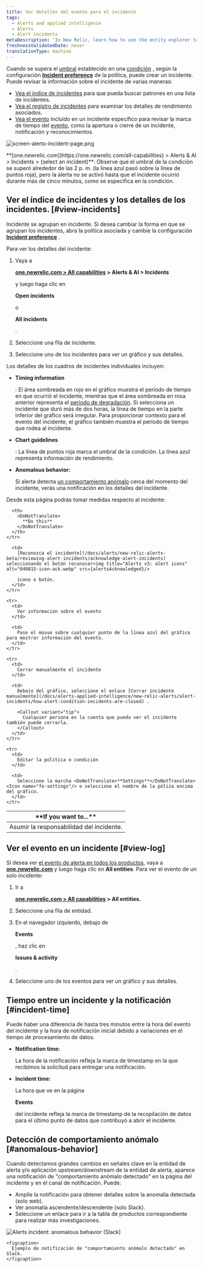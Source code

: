 ```yaml
---
title: Ver detalles del evento para el incidente
tags:
  - Alerts and applied intelligence
  - Alerts
  - Alert incidents
metaDescription: 'In New Relic, learn how to use the entity explorer to find and review alerts incidents.'
freshnessValidatedDate: never
translationType: machine
---
```





Cuando se supera el [umbral](/docs/alerts/new-relic-alerts-beta/configuring-alert-policies/define-thresholds-trigger-alert) establecido en una [condición](/docs/alerts/new-relic-alerts-beta/configuring-alert-policies/define-alert-conditions) , según la configuración <DoNotTranslate>**[Incident preference](/docs/alerts/new-relic-alerts/configuring-alert-policies/specify-when-new-relic-creates-incidents)**</DoNotTranslate> de la política, <InlinePopover type="alerts"/>puede crear un incidente. Puede revisar la información sobre el incidente de varias maneras:

* [Vea el índice de incidentes](#view-incidents) para que pueda buscar patrones en una lista de incidentes.
* [Vea el registro de incidentes](#view-log) para examinar los detalles de rendimiento asociados.
* [Vea el evento](#incident-time) incluido en un incidente específico para revisar la marca de tiempo del [evento](/docs/using-new-relic/welcome-new-relic/get-started/glossary#event), como la apertura o cierre de un incidente, notificación y reconocimientos.

<img
  title="screen-alerts-incident-page.png"
  alt="screen-alerts-incident-page.png"
  src={alertsIncidentPage}
/>

<figcaption>
  <DoNotTranslate>**[one.newrelic.com](https://one.newrelic.com/all-capabilities) > Alerts & AI > Incidents > (select an incident)**</DoNotTranslate>: Observe que el umbral de la condición se superó alrededor de las 2 p. m. (la línea azul pasó sobre la línea de puntos roja), pero la alerta no se activó hasta que el incidente ocurrió durante más de cinco minutos, como se especifica en la condición.
</figcaption>

## Ver el índice de incidentes y los detalles de los incidentes. [#view-incidents]

Incidente se agrupan en incidente. Si desea cambiar la forma en que se agrupan los incidentes, abra la política asociada y cambie la configuración [<DoNotTranslate>**Incident preference**</DoNotTranslate>](/docs/alerts/new-relic-alerts-beta/reviewing-alert-incidents/specify-when-new-relic-creates-incidents) .

Para ver los detalles del incidente:

1. Vaya a

   <DoNotTranslate>**[one.newrelic.com > All capabilities](https://one.newrelic.com/all-capabilities) > Alerts & AI > Incidents**</DoNotTranslate>

   y luego haga clic en

   <DoNotTranslate>**Open incidents**</DoNotTranslate>

   o

   <DoNotTranslate>**All incidents**</DoNotTranslate>

   .

2. Seleccione una fila de incidente.

3. Seleccione uno de los incidentes para ver un gráfico y sus detalles.

Los detalles de los cuadros de incidentes individuales incluyen:

* <DoNotTranslate>**Timing information**</DoNotTranslate>

  : El área sombreada en rojo en el gráfico muestra el período de tiempo en que ocurrió el incidente, mientras que el área sombreada en rosa anterior representa el [período de degradación](/docs/using-new-relic/welcome-new-relic/get-started/glossary#degradation-period). Si selecciona un incidente que duró más de dos horas, la línea de tiempo en la parte inferior del gráfico será irregular. Para proporcionar contexto para el evento del incidente, el gráfico también muestra el período de tiempo que rodea al incidente.

* <DoNotTranslate>**Chart guidelines**</DoNotTranslate>

  : La línea de puntos roja marca el umbral de la condición. La línea azul representa información de rendimiento.

* <DoNotTranslate>**Anomalous behavior:**</DoNotTranslate>

  Si alerta detecta [un comportamiento anómalo](#anomalous-behavior) cerca del momento del incidente, verás una notificación en los detalles del incidente.

Desde esta página podrás tomar medidas respecto al incidente:

<table>
  <thead>
    <tr>
      <th width={250}>
        <DoNotTranslate>
          **If you want to...**
        </DoNotTranslate>
      </th>

      <th>
        <DoNotTranslate>
          **Do this**
        </DoNotTranslate>
      </th>
    </tr>
  </thead>

  <tbody>
    <tr>
      <td>
        Asumir la responsabilidad del incidente.
      </td>

      <td>
        [Reconozca el incidente](/docs/alerts/new-relic-alerts-beta/reviewing-alert-incidents/acknowledge-alert-incidents) seleccionando el botón reconocer<img title="Alerts v3: alert icons" alt="040815-icon-ack.webp" src={alertsAcknowledged}/>

        icono o botón.
      </td>
    </tr>

    <tr>
      <td>
        Ver información sobre el evento
      </td>

      <td>
        Pase el mouse sobre cualquier punto de la línea azul del gráfico para mostrar información del evento.
      </td>
    </tr>

    <tr>
      <td>
        Cerrar manualmente el incidente
      </td>

      <td>
        Debajo del gráfico, seleccione el enlace [Cerrar incidente manualmente](/docs/alerts-applied-intelligence/new-relic-alerts/alert-incidents/how-alert-condition-incidents-are-closed) .

        <Callout variant="tip">
          Cualquier persona en la cuenta que pueda ver el incidente también puede cerrarla.
        </Callout>
      </td>
    </tr>

    <tr>
      <td>
        Editar la política o condición
      </td>

      <td>
        Seleccione la marcha <DoNotTranslate>**Settings**</DoNotTranslate> <Icon name="fe-settings"/> o seleccione el nombre de la póliza encima del gráfico.
      </td>
    </tr>
  </tbody>
</table>

## Ver el evento en un incidente [#view-log]

Si desea ver [el evento de alerta en todos los productos](/docs/alerts/new-relic-alerts-beta/reviewing-events/review-events-across-products), vaya a <DoNotTranslate>**[one.newrelic.com](https://one.newrelic.com/all-capabilities)**</DoNotTranslate> y luego haga clic en <DoNotTranslate>**All entities**</DoNotTranslate>. Para ver el evento de un solo incidente:

1. Ir a

   <DoNotTranslate>**[one.newrelic.com > All capabilities](https://one.newrelic.com/all-capabilities) > All entities.**</DoNotTranslate>

2. Seleccione una fila de entidad.

3. En el navegador izquierdo, debajo de

   <DoNotTranslate>**Events**</DoNotTranslate>

   , haz clic en

   <DoNotTranslate>**Issues & activity**</DoNotTranslate>

   .

4. Seleccione uno de los eventos para ver un gráfico y sus detalles.

## Tiempo entre un incidente y la notificación [#incident-time]

Puede haber una diferencia de hasta tres minutos entre la hora del evento del incidente y la hora de notificación inicial debido a variaciones en el tiempo de procesamiento de datos.

* <DoNotTranslate>**Notification time:**</DoNotTranslate>

  La hora de la notificación refleja la marca de timestamp en la que recibimos la solicitud para entregar una notificación.

* <DoNotTranslate>**Incident time:**</DoNotTranslate>

  La hora que ve en la página

  <DoNotTranslate>**Events**</DoNotTranslate>

  del incidente refleja la marca de timestamp de la recopilación de datos para el último punto de datos que contribuyó a abrir el incidente.

## Detección de comportamiento anómalo [#anomalous-behavior]

Cuando detectamos grandes cambios en señales clave en la entidad de alerta y/o aplicación upstream/downstream de la entidad de alerta, aparece una notificación de "comportamiento anómalo detectado" en la página del incidente y en el canal de notificación. Puede:

* Amplíe la notificación para obtener detalles sobre la anomalía detectada (solo web).
* Ver anomalía ascendente/descendente (solo Slack).
* Seleccione un enlace para ir a la tabla de productos correspondiente para realizar más investigaciones.

<CollapserGroup>
  <Collapser
    id="slack-notification"
    title="Alerta notificación en Slack"
  >
    <img
      title="Alerts incident: anomalous behavior (Slack)"
      alt="Alerts incident: anomalous behavior (Slack)"
      src={alertsIncidentContextinSlack}
    />

    <figcaption>
      Ejemplo de notificación de "comportamiento anómalo detectado" en Slack.
    </figcaption>
  </Collapser>
</CollapserGroup>